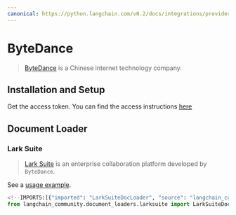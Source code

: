 ```yaml
---
canonical: https://python.langchain.com/v0.2/docs/integrations/providers/byte_dance/
---
```


# ByteDance

>[ByteDance](https://bytedance.com/) is a Chinese internet technology company.

## Installation and Setup

Get the access token.
You can find the access instructions [here](https://open.larksuite.com/document)


## Document Loader

### Lark Suite

>[Lark Suite](https://www.larksuite.com/) is an enterprise collaboration platform 
> developed by `ByteDance`.

See a [usage example](/docs/integrations/document_loaders/larksuite).

```python
<!--IMPORTS:[{"imported": "LarkSuiteDocLoader", "source": "langchain_community.document_loaders.larksuite", "docs": "https://api.python.langchain.com/en/latest/document_loaders/langchain_community.document_loaders.larksuite.LarkSuiteDocLoader.html", "title": "ByteDance"}]-->
from langchain_community.document_loaders.larksuite import LarkSuiteDocLoader
```